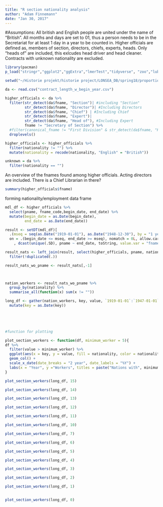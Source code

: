 ```yaml
---
title: "R section nationality analysis"
author: "Adam Finnemann"
date: "Jan 30, 2017"
---
```

  
#Assumptions:
All british and English people are united under the name of "British".
All months and days are set to 01, thus a person needs to be in the Secretariat for at least 1 day in a year to be counted in. 
Higher officials are defined as, members of section, directors, chiefs, experts, heads. Only "heads of" are included, this exlcudes head driver and head cleaner.
Contracts with unknown nationality are excluded.
```r

library(pacman)
p_load("stringr","ggplot2","ggExtra","lmerTest","tidyverse", "zoo","lubridate", "data.table")

setwd("~/Historie projekt/historie project/LONSEA_DB/spring18/proportion_of_scandis")

da <- read.csv("contract_length_w_begin_year.csv")

higher_officials <- da %>% 
  filter(str_detect(da$fname, "Section")| #including "Section"
         str_detect(da$fname, "Director")| #Including Directors
         str_detect(da$fname, "Chief") | #Including Chief
         str_detect(da$fname, "Expert")|
         str_detect(da$fname, "Head of"), #Including Expert
         fname != "Secretary of Section") %>% 
  #filter(canonical_fname != "First Division" & str_detect(da$fname, "Head") %>% 
  droplevels()

higher_officials <- higher_officials %>% 
  filter(nationality != "") %>% 
  mutate(nationality = recode(nationality, "English" = "British"))

unknown = da %>% 
  filter(nationality == "")
```


An overview of the fnames found among higher officials. Acting directors are included. There is a Chief Librarian in there?
```r
summary(higher_officials$fname)
```



forming nationality/employment data frame
```r


mdl_df <- higher_officials %>% 
  select(pname, fname_code,begin_date, end_date) %>% 
  mutate(begin_date = as.Date(begin_date),
         end_date = as.Date(end_date))

result <- setDT(mdl_df)[
  .(mseq = seq(as.Date("1919-01-01"), as.Date("1948-12-30"), by = "1 year")), 
  on = .(begin_date <= mseq, end_date >= mseq), nomatch = 0L, allow.cartesian = TRUE][
    , dcast(unique(.SD), pname ~ end_date, toString, value.var = "fname_code")]

result_nats <- left_join(result, select(higher_officials, pname, nationality)) %>% 
  filter(!duplicated(.))

result_nats_wo_pname <- result_nats[,-1]
 


nation_workers <- result_nats_wo_pname %>% 
  group_by(nationality) %>% 
  summarise_all(function(x) sum(x != ""))

long_df <- gather(nation_workers, key, value, `1919-01-01`:`1947-01-01`) %>% 
  mutate(key = as.Date(key)) 
  




#function for plotting

plot_section_workers <- function(df, minimum_worker = 5){
df %>% 
  filter(value > minimum_worker) %>% 
  ggplot(aes(x = key, y = value, fill = nationality, color = nationality)) +
  geom_col() +
  scale_x_date(date_breaks = "2 year", date_labels = "%Y") +
  labs(x = "Year", y ="Workers", titles = paste("Nations with", minimum_worker,"+ Workers in Section"))
}


```




```r
plot_section_workers(long_df, 15)

```
```r
plot_section_workers(long_df, 14)

```

```r
plot_section_workers(long_df, 13)

```

```r
plot_section_workers(long_df, 12)

```

```r
plot_section_workers(long_df, 11)

```


```r
plot_section_workers(long_df, 10)

```

```r
plot_section_workers(long_df, 7)

```

```r
plot_section_workers(long_df, 6)

```
```r
plot_section_workers(long_df, 5)

```

```r
plot_section_workers(long_df, 4)

```
```r
plot_section_workers(long_df, 3)
```
```r
plot_section_workers(long_df, 2)

```

```r
plot_section_workers(long_df, 1)
                     

```


```r
plot_section_workers(long_df, 0)

```


